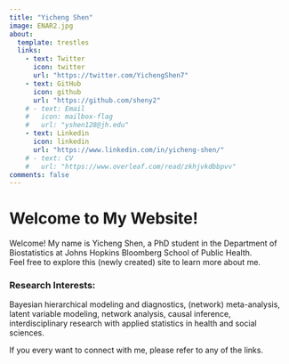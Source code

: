 ```yaml
---
title: "Yicheng Shen"
image: ENAR2.jpg
about:
  template: trestles
  links:
    - text: Twitter
      icon: twitter
      url: "https://twitter.com/YichengShen7"
    - text: GitHub
      icon: github
      url: "https://github.com/sheny2"
    # - text: Email
    #   icon: mailbox-flag
    #   url: "yshen128@jh.edu"
    - text: Linkedin
      icon: linkedin
      url: "https://www.linkedin.com/in/yicheng-shen/"
    # - text: CV
    #   url: "https://www.overleaf.com/read/zkhjvkdbbpvv"  
comments: false
---
```


# Welcome to My Website!

Welcome! My name is Yicheng Shen, a PhD student in the Department of Biostatistics at Johns Hopkins Bloomberg School of Public Health.\
Feel free to explore this (newly created) site to learn more about me.

### Research Interests:

Bayesian hierarchical modeling and diagnostics, (network) meta-analysis, latent variable modeling, network analysis, causal inference, interdisciplinary research with applied statistics in health and social sciences.

If you every want to connect with me, please refer to any of the links.

<!-- ![Here is me at the ENAR conference this year!](ENAR.jpg) -->
